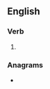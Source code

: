 ==English==

===Verb===
{{head|en|verb form}}

# {{en-past of|believe}}

===Anagrams===
* {{anagrams|en|a=bdeeeilv|beveiled}}
